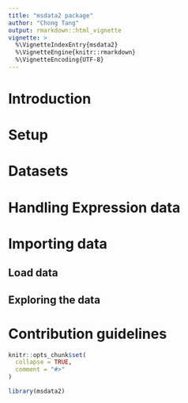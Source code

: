 ```yaml
---
title: "msdata2 package"
author: "Chong Tang"
output: rmarkdown::html_vignette
vignette: >
  %\VignetteIndexEntry{msdata2}
  %\VignetteEngine{knitr::rmarkdown}
  %\VignetteEncoding{UTF-8}
---
```

# Introduction

# Setup

# Datasets

# Handling Expression data

# Importing data
## Load data
## Exploring the data

# Contribution guidelines

```r
knitr::opts_chunk$set(
  collapse = TRUE,
  comment = "#>"
)
```

```r
library(msdata2)
```
